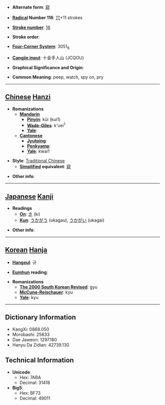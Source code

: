 * '''Alternate form''': [[窥]]

* '''[[Wiktionary:Chinese radical index| Radical]] Number 116''': [[Wiktionary:Chinese radical index 穴|穴]]+11 strokes

* '''[[Wiktionary:Chinese total strokes index|Stroke number]]''': [[Wiktionary:Chinese total strokes index 16|16]]

* '''Stroke order''': 

* '''[[Wiktionary:Chinese four corner index|Four-Corner System]]''': 3051<sub>6</sub>

* '''[[Wiktionary:Chinese Cangjie index|Cangjie input]]''': 十金手人山 (JCQOU)

* '''Graphical Significance and Origin''': 

* '''Common Meaning''': peep, watch, spy on, pry

----

== [[Chinese]] [[Hanzi]] ==

* '''Romanizations'''
** '''[[Mandarin]]'''
*** '''[[Pinyin]]''': kūi (kui1)
*** '''[[Wade-Giles]]''': k'uei<sup>1</sup>
*** '''[[Yale]]''': 
** '''[[Cantonese]]'''
*** '''[[Jyutping]]''':
*** '''[[Penkyamp]]''': 
*** '''[[Yale]]''': kwai1

* '''Style''': [[Traditional Chinese]] 
** '''[[Simplified Chinese|Simplified]] equivalent''': [[窥]]

* '''Other info''': 

----

== [[Japanese]] [[Kanji]] ==

* '''Readings'''
** '''[[On]]''': [[き]] (ki)
** '''[[Kun]]''': [[うかがう]] (ukagau), [[うかがい]] (ukagai)

* '''Other info''':  

----

== [[Korean]] [[Hanja]] ==

* '''[[Hangeul]]''': 규

* '''[[Eumhun]] reading''': 

* '''Romanizations'''
** '''[[The 2000 South Korean Revised Romanization|The 2000 South Korean Revised]]''': gyu
** '''[[McCune-Reischauer]]''': kyu
** '''[[Yale]]''': kyu

----

== Dictionary Information ==

* KangXi: 0868.050
* Morobashi: 25633
* Dae Jaweon: 1297.180
* Hanyu Da Zidian: 42739.130

== Technical Information ==

* '''Unicode''':
** Hex: 7ABA
** Decimal: 31418
* '''Big5''':
** Hex: BF73
** Decimal: 49011